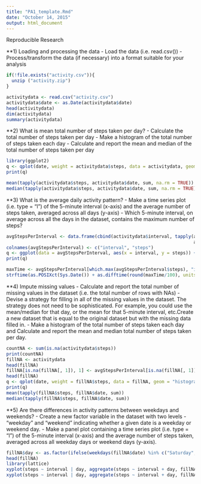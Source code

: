 ```yaml
---
title: "PA1_template.Rmd"
date: "October 14, 2015"
output: html_document
---
```


Reproducible Research

**1) Loading and processing the data
  - Load the data (i.e. read.csv())
  - Process/transform the data (if necessary) into a format suitable for your analysis

```r
if(!file.exists("activity.csv")){
  unzip ("activity.zip")
}

activitydata <- read.csv("activity.csv")
activitydata$date <- as.Date(activitydata$date)
head(activitydata)
dim(activitydata)
summary(activitydata)
```

**2) What is mean total number of steps taken per day?
  - Calculate the total number of steps taken per day
  - Make a histogram of the total number of steps taken each day
  - Calculate and report the mean and median of the total number of steps taken per day

```r
library(ggplot2)
q <- qplot(date, weight = activitydata$steps, data = activitydata, geom = "histogram",binwidth=1)
print(q)

mean(tapply(activitydata$steps, activitydata$date, sum, na.rm = TRUE))
median(tapply(activitydata$steps, activitydata$date, sum, na.rm = TRUE))
```

**3) What is the average daily activity pattern?
  - Make a time series plot (i.e. type = "l") of the 5-minute interval (x-axis) and the average number of steps taken, averaged across all days (y-axis)
  - Which 5-minute interval, on average across all the days in the dataset, contains the maximum number of steps?

```r
avgStepsPerInterval <- data.frame(cbind(activitydata$interval, tapply(activitydata$steps, 
                                                                      activitydata$interval, mean, na.rm = TRUE)))
colnames(avgStepsPerInterval) <- c("interval", "steps")
q <- ggplot(data = avgStepsPerInterval, aes(x = interval, y = steps)) + geom_line()
print(q)

maxTime <- avgStepsPerInterval[which.max(avgStepsPerInterval$steps), "interval"]
strftime(as.POSIXct(Sys.Date()) + as.difftime(round(maxTime/100), units = "hours") + as.difftime(maxTime%%100, units = "mins"), "%r", tz = "UTC")
```

**4) Impute missing values
  - Calculate and report the total number of missing values in the dataset (i.e. the total number of rows with NAs)
  - Devise a strategy for filling in all of the missing values in the dataset. The strategy does not need to be sophisticated. For example, you could use the mean/median for that day, or the mean for that 5-minute interval, etc.Create a new dataset that is equal to the original dataset but with the missing data filled in.
  - Make a histogram of the total number of steps taken each day and Calculate and report the mean and median total number of steps taken per day. 

```r
countNA <- sum(is.na(activitydata$steps))
print(countNA)
fillNA <- activitydata
head(fillNA)
fillNA[is.na(fillNA[, 1]), 1] <- avgStepsPerInterval[is.na(fillNA[, 1]), 2]
head(fillNA)
q <- qplot(date, weight = fillNA$steps, data = fillNA, geom = "histogram",binwidth=1)
print(q)
mean(tapply(fillNA$steps, fillNA$date, sum))
median(tapply(fillNA$steps, fillNA$date, sum))
```

**5) Are there differences in activity patterns between weekdays and weekends?
  - Create a new factor variable in the dataset with two levels - "weekday" and "weekend" indicating whether a given date is a weekday or  weekend day.
  - Make a panel plot containing a time series plot (i.e. type = "l") of the 5-minute interval (x-axis) and the average number of steps taken, averaged across all weekday days or weekend days (y-axis).

```r
fillNA$day <- as.factor(ifelse(weekdays(fillNA$date) %in% c("Saturday", "Sunday"), "Weekend", "Weekday"))
head(fillNA)
library(lattice)
xyplot(steps ~ interval | day, aggregate(steps ~ interval + day, fillNA, FUN = mean), layout = c(1, 2), type = "l", group = day)
xyplot(steps ~ interval | day, aggregate(steps ~ interval + day, fillNA, FUN = mean), layout = c(1, 2), type = "l", ylab = 'Average No of Steps')
```